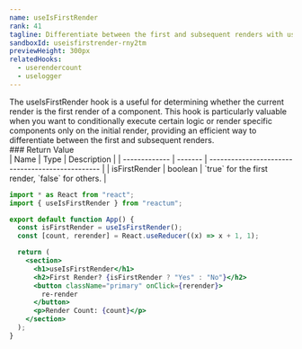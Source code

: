 ```yaml
---
name: useIsFirstRender
rank: 41
tagline: Differentiate between the first and subsequent renders with useIsFirstRender.
sandboxId: useisfirstrender-rny2tm
previewHeight: 300px
relatedHooks:
  - userendercount
  - uselogger
---
```



<HookDescription name={frontmatter.name}>
  The useIsFirstRender hook is a useful for determining whether the current
  render is the first render of a component. This hook is particularly valuable
  when you want to conditionally execute certain logic or render specific
  components only on the initial render, providing an efficient way to
  differentiate between the first and subsequent renders.
</HookDescription>

<div class="reference">
  ### Return Value

  <div class="table-container">
  | Name          | Type    | Description                                      |
  | ------------- | ------- | ------------------------------------------------ |
  | isFirstRender | boolean | `true` for the first render, `false` for others. |
  </div>
</div>

<CodePreview
  sandboxId={frontmatter.sandboxId}
  previewHeight={frontmatter.previewHeight}
/>

<StaticCodeContainer>

```jsx
import * as React from "react";
import { useIsFirstRender } from "reactum";

export default function App() {
  const isFirstRender = useIsFirstRender();
  const [count, rerender] = React.useReducer((x) => x + 1, 1);

  return (
    <section>
      <h1>useIsFirstRender</h1>
      <h2>First Render? {isFirstRender ? "Yes" : "No"}</h2>
      <button className="primary" onClick={rerender}>
        re-render
      </button>
      <p>Render Count: {count}</p>
    </section>
  );
}
```

</StaticCodeContainer>
